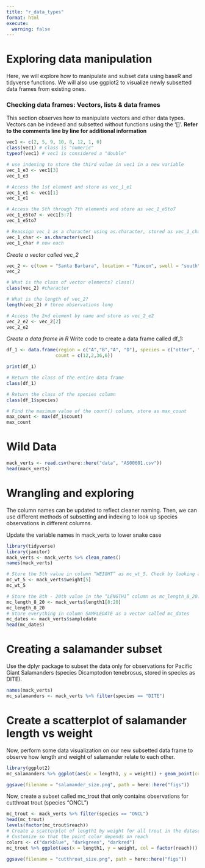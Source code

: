 ```yaml
---
title: "r_data_types"
format: html
execute: 
  warning: false
---
```


# Exploring data manipulation
Here, we will explore how to manipulate and subset data using baseR and tidyverse functions. We will also use ggplot2 to visualize newly subsetted data frames from existing ones.


### Checking data frames: Vectors, lists & data frames
This section observes how to manipulate vectors and other data types. Vectors can be indexed and subsetted without functions using the '[]'. **Refer to the comments line by line for additional information**

```r
vec1 <- c(2, 5, 9, 10, 8, 12, 1, 0)
class(vec1) # class is "numeric"
typeof(vec1) # vec1 is considered a "double"

# use indexing to store the third value in vec1 in a new variable
vec_1_e3 <- vec1[3]
vec_1_e3

# Access the 1st element and store as vec_1_e1
vec_1_e1 <- vec1[1]
vec_1_e1

# Access the 5th through 7th elements and store as vec_1_e5to7
vec_1_e5to7 <- vec1[5:7]
vec_1_e5to7

# Reassign vec_1 as a character using as.character, stored as vec_1_char. What does the output look like?
vec_1_char <- as.character(vec1)
vec_1_char # now each 

```
*Create a vector called vec_2*
```r
vec_2 <- c(town = "Santa Barbara", location = "Rincon", swell = "south")
vec_2

# What is the class of vector elements? class()
class(vec_2) #character

# What is the length of vec_2?
length(vec_2) # three observations long

# Access the 2nd element by name and store as vec_2_e2
vec_2_e2 <- vec_2[2]
vec_2_e2


```

*Create a data frame in R*
Write code to create a data frame called df_1:
```r
df_1 <- data.frame(region = c("A","B","A", "D"), species = c("otter", "great white", "sea lion", "gray whale"), 
                  count = c(12,2,36,6))

print(df_1)

# Return the class of the entire data frame
class(df_1)

# Return the class of the species column
class(df_1$species)

# Find the maximum value of the count() column, store as max_count
max_count <- max(df_1$count)
max_count

```


# Wild Data 

```r
mack_verts <- read.csv(here::here("data", "AS00601.csv"))
head(mack_verts)

```
# Wrangling and exploring
The column names can be updated to reflect cleaner naming. Then, we can use different methods of subsetting and indexing to look up species observations in different columns. 

Update the variable names in mack_verts to lower snake case
```r
library(tidyverse)
library(janitor)
mack_verts <- mack_verts %>% clean_names()
names(mack_verts)

# Store the 5th value in column “WEIGHT” as mc_wt_5. Check by looking at your data frame to confirm.
mc_wt_5 <- mack_verts$weight[5]
mc_wt_5

# Store the 8th - 20th value in the “LENGTH1” column as mc_length_8_20. Check by looking at your data frame to confirm.
mc_length_8_20 <- mack_verts$length1[8:20]
mc_length_8_20
# Store everything in column SAMPLEDATE as a vector called mc_dates
mc_dates <- mack_verts$sampledate
head(mc_dates)

```
# Creating a salamander subset
Use the dplyr package to subset the data only for observations for Pacific Giant Salamanders (species Dicamptodon tenebrosus, stored in species as DITE).

```r
names(mack_verts)
mc_salamanders <- mack_verts %>% filter(species == "DITE")
```
# Create a scatterplot of salamander length vs weight
Now, perform some data visualization on our new subsetted data frame to observe how length and weight of salamander relate to each other.

```r
library(ggplot2)
mc_salamanders %>% ggplot(aes(x = length1, y = weight)) + geom_point(col = "darkblue", alpha = .3, size = .9) + geom_smooth(se = F, col = "darkred") + theme_bw()  + labs(x = "Snout-vent length (millimeters)", y = "Weight (grams)", title = "Pacific Giant Salamander Snout-Vent Length Related To Individual Weight", caption = "Data courtesy of EDI Data Portal")

ggsave(filename = "salamander_size.png", path = here::here("figs"))
```
Now, create a subset called mc_trout that only contains observations for cutthroat trout (species “ONCL”)
```r
mc_trout <- mack_verts %>% filter(species == "ONCL")
head(mc_trout)
levels(factor(mc_trout$reach))
# Create a scatterplot of length1 by weight for all trout in the dataset
# Customize so that the point color depends on reach
colors <- c("darkblue", "darkgreen", "darkred")
mc_trout %>% ggplot(aes(x = length1, y = weight, col = factor(reach))) + geom_point(alpha = .3, size = .9) + geom_smooth(se = F, col = "black", method = lm) + scale_color_manual(values = colors) + theme_bw()  + labs(x = "Length (millimeters)", y = "Weight (grams)", title = "Cutthroat Trout Length Related To Individual Weight By Creek Path", caption = "Data courtesy of EDI Data Portal") + facet_wrap(~factor(reach)) + guides(col = F)

ggsave(filename = "cutthroat_size.png", path = here::here("figs"))

```


